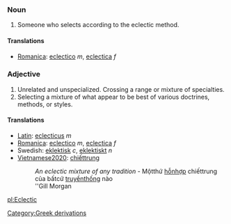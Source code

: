===Noun===
#Someone who selects according to the eclectic method.

====Translations====
*[[Romanica]]: [[eclectico]] ''m'', [[eclectica]] ''f''

===Adjective===

#Unrelated and unspecialized. Crossing a range or mixture of specialties.
#Selecting a mixture of what appear to be best of various doctrines, methods, or styles.

====Translations====
*[[Latin]]: [[eclecticus]] ''m''
*[[Romanica]]: [[eclectico]] ''m'', [[eclectica]] ''f''
*Swedish: [[eklektisk]] ''c'', [[eklektiskt]] ''n''
*[[Vietnamese2020]]: [[chiếttrung]]
*:''An eclectic mixture of any tradition'' - Mộtthứ [[hỗnhợp]] chiếttrung của bấtcứ [[truyềnthống]] nào 
*:''Gill Morgan
[[pl:Eclectic]]
[[Category:Greek derivations]]